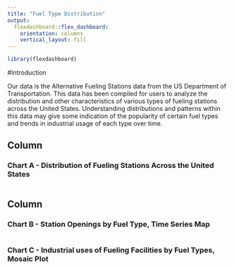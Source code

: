 ```yaml
---
title: "Fuel Type Distribution"
output: 
  flexdashboard::flex_dashboard:
    orientation: columns
    vertical_layout: fill
---
```


```r
library(flexdashboard)
```

#Introduction 

Our data is the Alternative Fueling Stations data from the US Department of Transportation. This data has been compiled for users to analyze the distribution and other characteristics of various types of fueling stations across the United States. Understanding distributions and patterns within this data may give some indication of the popularity of certain fuel types and trends in industrial usage of each type over time. 


Column {data-width=650}
-----------------------------------------------------------------------

### Chart A - Distribution of Fueling Stations Across the United States 

```r

```

Column {data-width=350}
-----------------------------------------------------------------------

### Chart B - Station Openings by Fuel Type, Time Series Map 

```r

```

### Chart C - Industrial uses of Fueling Facilities by Fuel Types, Mosaic Plot

```r

```

